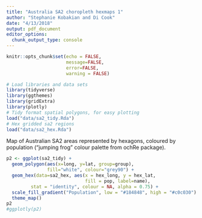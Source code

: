 ```yaml
---
title: "Australia SA2 choropleth hexmaps 1"
author: "Stephanie Kobakian and Di Cook"
date: "4/13/2018"
output: pdf_document
editor_options: 
  chunk_output_type: console
---
```


```r
knitr::opts_chunk$set(echo = FALSE, 
                      message=FALSE, 
                      error=FALSE, 
                      warning = FALSE)
```


```r
# Load libraries and data sets
library(tidyverse)
library(ggthemes)
library(gridExtra)
library(plotly)
# Tidy format spatial polygons, for easy plotting
load("data/sa2_tidy.Rda")
# Hex gridded sa2 regions
load("data/sa2_hex.Rda")
```
 

Map of Australian SA2 areas represented by hexagons, coloured by population ("jumping frog" colour palette from ochRe package).

```r
p2 <- ggplot(sa2_tidy) +
  geom_polygon(aes(x=long, y=lat, group=group),
               fill="white", colour="grey90") +
  geom_hex(data=sa2_hex, aes(x = hex_long, y = hex_lat,
                             fill = pop, label=name),
         stat = "identity", colour = NA, alpha = 0.75) +
  scale_fill_gradient("Population", low = "#184848", high = "#c0c030") +
  theme_map()
p2
#ggplotly(p2)
```
